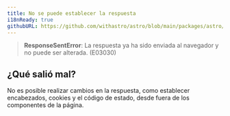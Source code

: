 ```yaml
---
title: No se puede establecer la respuesta
i18nReady: true
githubURL: https://github.com/withastro/astro/blob/main/packages/astro/src/core/errors/errors-data.ts
---
```


> **ResponseSentError**: La respuesta ya ha sido enviada al navegador y no puede ser alterada. (E03030)

## ¿Qué salió mal?

No es posible realizar cambios en la respuesta, como establecer encabezados, cookies y el código de estado, desde fuera de los componentes de la página.